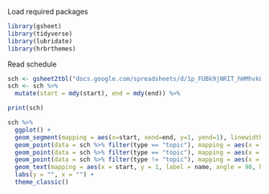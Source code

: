 Load required packages
```r
library(gsheet)
library(tidyverse)
library(lubridate)
library(hrbrthemes)
```

Read schedule
```r
sch <- gsheet2tbl("docs.google.com/spreadsheets/d/1p_FUBk9jNRIT_hHMhvkLCjURxmXpkAQyBz4q05WD3qo")
sch <- sch %>% 
  mutate(start = mdy(start), end = mdy(end)) %>% 

print(sch)
```

```r
sch %>% 
  ggplot() +
  geom_segment(mapping = aes(x=start, xend=end, y=1, yend=1), linewidth = 1, color = "gray") +
  geom_point(data = sch %>% filter(type == "topic"), mapping = aes(x = start, y = 1), color = "green", size = 2) +
  geom_point(data = sch %>% filter(type == "topic"), mapping = aes(x = end, y = 1,), color = "red", size = 2) +
  geom_point(data = sch %>% filter(type != "topic"), mapping = aes(x = end, y = 1,), color = "black", size = 2, shape = 4) +
  geom_text(mapping = aes(x = start, y = 1, label = name, angle = 90, hjust = 1.2)) +
  labs(y = "", x = "") +
  theme_classic()
```


